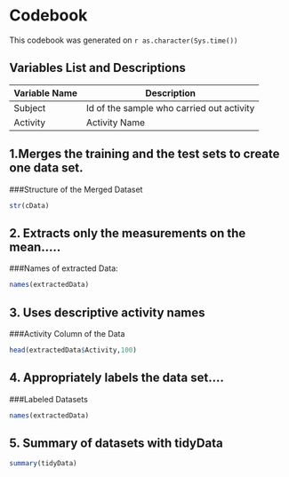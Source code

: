 Codebook
==============
This codebook was generated on `r as.character(Sys.time())`

Variables List and Descriptions
----------------------------------

Variable Name | Description
--------------|------------
Subject       | Id of the sample who carried out activity
Activity      | Activity Name


1.Merges the training and the test sets to create one data set.
----------------------------------------------------------------
###Structure of the Merged Dataset

```r
str(cData)
```

2. Extracts only the measurements on the mean.....
-----------------------------------------------------------------------
###Names of extracted Data:
```r
names(extractedData)
```

3. Uses descriptive activity names
-----------------------------------
###Activity Column of the Data
```r
head(extractedData$Activity,100)
```

4. Appropriately labels the data set....
----------------------------------------
###Labeled Datasets
```r
names(extractedData)
```

5. Summary of datasets with tidyData
-------------------------------------

```r
summary(tidyData)
```
